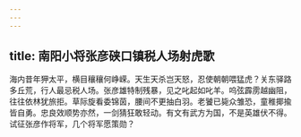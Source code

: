 ```yaml
---
---
---
```

title: 南阳小将张彦硖口镇税人场射虎歌
---



海内昔年狎太平，横目穰穰何峥嵘。天生天杀岂天怒，忍使朝朝喂猛虎？关东驿路多丘荒，行人最忌税人场。张彦雄特制残暴，见之叱起如叱羊。呜弦霹雳越幽阻，往往依林犹旅拒。草际旋看委锦茵，腰间不更抽白羽。老饕已毙众雏恐，童稚揶揄皆自勇。忠良效顺势亦然，一剑猜狂敢轻动。有文有武方为国，不是英雄伏不得。试征张彦作将军，几个将军愿策勋？